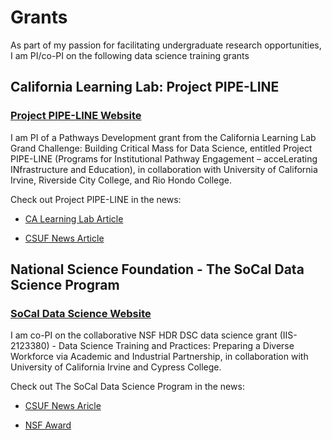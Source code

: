 # Grants 

As part of my passion for facilitating undergraduate research opportunities, I am PI/co-PI on the following data science training grants

## California Learning Lab: Project PIPE-LINE 
### [Project PIPE-LINE Website](https://sites.google.com/fullerton.edu/project-pipeline)
I am PI of a Pathways Development grant from the California Learning Lab Grand Challenge: Building Critical Mass for Data Science, entitled Project PIPE-LINE (Programs for Institutional Pathway Engagement – acceLerating INfrastructure and Education), in collaboration with University of California Irvine, Riverside City College, and Rio Hondo College.

Check out Project PIPE-LINE in the news:

* [CA Learning Lab Article](https://calearninglab.org/project/programs-for-institutional-pathway-engagement-accelerating-infrastructure-and-education-pipe-line/)

* [CSUF News Article](https://news.fullerton.edu/2023/08/1-3-million-grant-a-pipeline-for-underrepresented-students-in-data-science/)


## National Science Foundation - The SoCal Data Science Program
### [SoCal Data Science Website](https://www.socaldata.science/home)
I am co-PI on the collaborative NSF HDR DSC data science grant (IIS-2123380) - Data Science Training and Practices: Preparing a Diverse Workforce via Academic and Industrial Partnership, in collaboration with University of California Irvine and Cypress College. 

Check out The SoCal Data Science Program in the news:

* [CSUF News Aricle](https://news.fullerton.edu/2021/09/grant-opens-doors-for-students-to-enter-growing-field-of-data-science/)

* [NSF Award](https://www.nsf.gov/awardsearch/showAward?AWD_ID=2123380&HistoricalAwards=false)




<!--
- I was PI on the subaward for STEM Pathways grant from the Department of Education through Los Angeles City College, an Undergraduate Summer Research Program at CSUF for underrepresented minority students.


# Research: Orthogonal Array Composite Designs (OACDs)
In general, my research agenda is centered around two areas of statistical design of experiments: fractional factorial designs (FFDs) and orthogonal array composite designs (OACDs). FFDs use an irreplaceable low-cost design methodology with a wide array of applications. My research in this area is focused on the development of new methodologies for constructing efficient FFDs. An OACD is a novel class of designs developed by my collaborators and I. OACDs build upon my research in FFDs by combining two- and three-level FFDs. OACDs offer numerous advantages to researchers in various disciplines, such as providing trade-offs between estimation efficiency and run size economy, stronger initial designs, and more in-depth analyses, as well as ease of use. 



Outreach:
https://physicalsciences.ucla.edu/sws-workshop-celebrates-women-in-statistics-and-data-science/

2020 UCLA Commencement Speaker:
http://statistics.ucla.edu/events/past-commencements/commencement-2020/


## Student Research
UCI ICS 
https://summeracademy.ics.uci.edu/

https://uci-data-academy.netlify.app/

[Undergraduate students](/Table.qmd)
-->